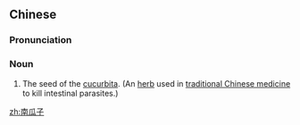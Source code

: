 ==Chinese==
{{zh-forms|type=21}}
{{wikipedia|lang=zh}}

===Pronunciation===
{{zh-pron
|m=nánguāzǐ
|c=naam4 gwaa1 zi2
|cat=n
}}

===Noun===
{{zh-noun}}

# The seed of the [[cucurbita]]. (An [[herb]] used in [[traditional Chinese medicine]] to kill intestinal parasites.)

[[zh:南瓜子]]